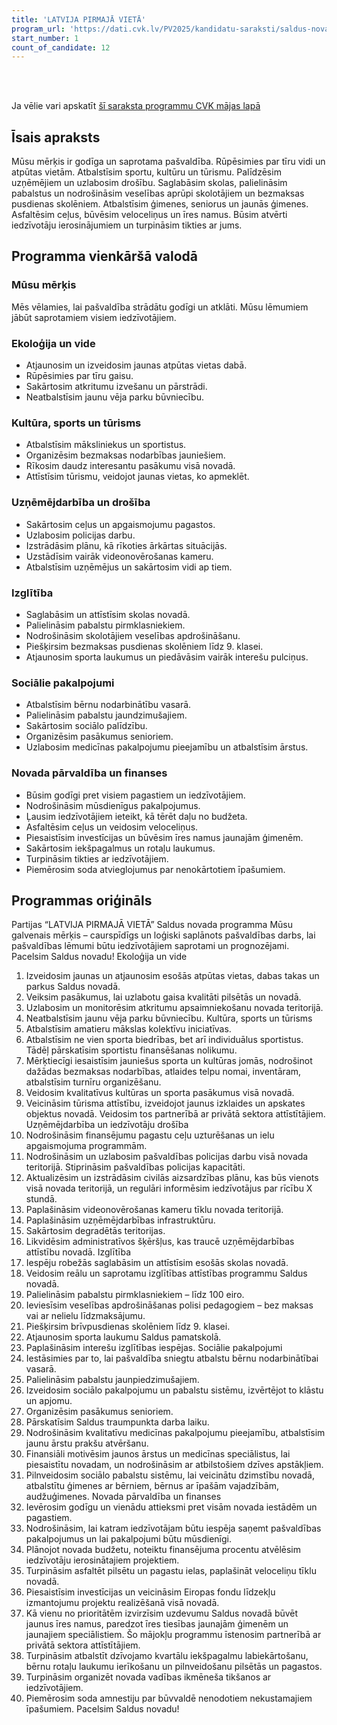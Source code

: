 ```yaml
---
title: 'LATVIJA PIRMAJĀ VIETĀ'
program_url: 'https://dati.cvk.lv/PV2025/kandidatu-saraksti/saldus-novads/latvija-pirmaja-vieta'
start_number: 1
count_of_candidate: 12
---
```



<Badge text="Pašvaldības caurspīdīgums" variant="note" size="small" /> <Badge text="Atbalsts sportam un kultūrai" variant="note" size="small" /> <Badge text="Uzņēmējdarbības atbalsts" variant="note" size="small" /> <Badge text="Izglītības pieejamība" variant="note" size="small" /> <Badge text="Sociālais atbalsts ģimenēm" variant="note" size="small" />

<br/><br/> 

<Card title='Šis ir mākslīga intelekta ģenerēts apraksts' icon='starlight'>
    Ja vēlie vari apskatīt <a href={frontmatter.program_url} target='_blank'>šī saraksta programmu CVK mājas lapā</a>
    </Card>

## Īsais apraksts

Mūsu mērķis ir godīga un saprotama pašvaldība. Rūpēsimies par tīru vidi un atpūtas vietām. Atbalstīsim sportu, kultūru un tūrismu. Palīdzēsim uzņēmējiem un uzlabosim drošību. Saglabāsim skolas, palielināsim pabalstus un nodrošināsim veselības aprūpi skolotājiem un bezmaksas pusdienas skolēniem. Atbalstīsim ģimenes, seniorus un jaunās ģimenes. Asfaltēsim ceļus, būvēsim veloceliņus un īres namus. Būsim atvērti iedzīvotāju ierosinājumiem un turpināsim tikties ar jums. 

## Programma vienkāršā valodā

### Mūsu mērķis

Mēs vēlamies, lai pašvaldība strādātu godīgi un atklāti. Mūsu lēmumiem jābūt saprotamiem visiem iedzīvotājiem.

### Ekoloģija un vide

*   Atjaunosim un izveidosim jaunas atpūtas vietas dabā.
*   Rūpēsimies par tīru gaisu.
*   Sakārtosim atkritumu izvešanu un pārstrādi.
*   Neatbalstīsim jaunu vēja parku būvniecību.

### Kultūra, sports un tūrisms

*   Atbalstīsim māksliniekus un sportistus.
*   Organizēsim bezmaksas nodarbības jauniešiem.
*   Rīkosim daudz interesantu pasākumu visā novadā.
*   Attīstīsim tūrismu, veidojot jaunas vietas, ko apmeklēt.

### Uzņēmējdarbība un drošība

*   Sakārtosim ceļus un apgaismojumu pagastos.
*   Uzlabosim policijas darbu.
*   Izstrādāsim plānu, kā rīkoties ārkārtas situācijās.
*   Uzstādīsim vairāk videonovērošanas kameru.
*   Atbalstīsim uzņēmējus un sakārtosim vidi ap tiem.

### Izglītība

*   Saglabāsim un attīstīsim skolas novadā.
*   Palielināsim pabalstu pirmklasniekiem.
*   Nodrošināsim skolotājiem veselības apdrošināšanu.
*   Piešķirsim bezmaksas pusdienas skolēniem līdz 9. klasei.
*   Atjaunosim sporta laukumus un piedāvāsim vairāk interešu pulciņus.

### Sociālie pakalpojumi

*   Atbalstīsim bērnu nodarbinātību vasarā.
*   Palielināsim pabalstu jaundzimušajiem.
*   Sakārtosim sociālo palīdzību.
*   Organizēsim pasākumus senioriem.
*   Uzlabosim medicīnas pakalpojumu pieejamību un atbalstīsim ārstus.

### Novada pārvaldība un finanses

*   Būsim godīgi pret visiem pagastiem un iedzīvotājiem.
*   Nodrošināsim mūsdienīgus pakalpojumus.
*   Ļausim iedzīvotājiem ieteikt, kā tērēt daļu no budžeta.
*   Asfaltēsim ceļus un veidosim veloceliņus.
*   Piesaistīsim investīcijas un būvēsim īres namus jaunajām ģimenēm.
*   Sakārtosim iekšpagalmus un rotaļu laukumus.
*   Turpināsim tikties ar iedzīvotājiem.
*   Piemērosim soda atvieglojumus par nenokārtotiem īpašumiem.


## Programmas oriģināls

Partijas “LATVIJA PIRMAJĀ VIETĀ” Saldus novada programma
Mūsu galvenais mērķis – caurspīdīgs un loģiski saplānots pašvaldības darbs, lai pašvaldības lēmumi būtu iedzīvotājiem saprotami un prognozējami. Pacelsim Saldus novadu!
Ekoloģija un vide
1. Izveidosim jaunas un atjaunosim esošās atpūtas vietas, dabas takas un parkus Saldus novadā.
2. Veiksim pasākumus, lai uzlabotu gaisa kvalitāti pilsētās un novadā.
3. Uzlabosim un monitorēsim atkritumu apsaimniekošanu novada teritorijā.
4. Neatbalstīsim jaunu vēja parku būvniecību.
Kultūra, sports un tūrisms
1. Atbalstīsim amatieru mākslas kolektīvu iniciatīvas.
2. Atbalstīsim ne vien sporta biedrības, bet arī individuālus sportistus. Tādēļ pārskatīsim sportistu finansēšanas nolikumu.
3. Mērķtiecīgi iesaistīsim jauniešus sporta un kultūras jomās, nodrošinot dažādas bezmaksas nodarbības, atlaides telpu nomai, inventāram, atbalstīsim turnīru organizēšanu.
4. Veidosim kvalitatīvus kultūras un sporta pasākumus visā novadā.
5. Veicināsim tūrisma attīstību, izveidojot jaunus izklaides un apskates objektus novadā. Veidosim tos partnerībā ar privātā sektora attīstītājiem.
Uzņēmējdarbība un iedzīvotāju drošība
1. Nodrošināsim finansējumu pagastu ceļu uzturēšanas un ielu apgaismojuma programmām.
2. Nodrošināsim un uzlabosim pašvaldības policijas darbu visā novada teritorijā. Stiprināsim pašvaldības policijas kapacitāti.
3. Aktualizēsim un izstrādāsim civilās aizsardzības plānu, kas būs vienots visā novada teritorijā, un regulāri informēsim iedzīvotājus par rīcību X stundā.
4. Paplašināsim videonovērošanas kameru tīklu novada teritorijā.
5. Paplašināsim uzņēmējdarbības infrastruktūru.
6. Sakārtosim degradētās teritorijas.
7. Likvidēsim administratīvos šķēršļus, kas traucē uzņēmējdarbības attīstību novadā.
Izglītība
1. Iespēju robežās saglabāsim un attīstīsim esošās skolas novadā.
2. Veidosim reālu un saprotamu izglītības attīstības programmu Saldus novadā.
3. Palielināsim pabalstu pirmklasniekiem – līdz 100 eiro.
4. Ieviesīsim veselības apdrošināšanas polisi pedagogiem – bez maksas vai ar nelielu līdzmaksājumu.
5. Piešķirsim brīvpusdienas skolēniem līdz 9. klasei.
6. Atjaunosim sporta laukumu Saldus pamatskolā.
7. Paplašināsim interešu izglītības iespējas.
Sociālie pakalpojumi
1. Iestāsimies par to, lai pašvaldība sniegtu atbalstu bērnu nodarbinātībai vasarā.
2. Palielināsim pabalstu jaunpiedzimušajiem.
3. Izveidosim sociālo pakalpojumu un pabalstu sistēmu, izvērtējot to klāstu un apjomu.
4. Organizēsim pasākumus senioriem.
5. Pārskatīsim Saldus traumpunkta darba laiku.
6. Nodrošināsim kvalitatīvu medicīnas pakalpojumu pieejamību, atbalstīsim jaunu ārstu prakšu atvēršanu.
7. Finansiāli motivēsim jaunos ārstus un medicīnas speciālistus, lai piesaistītu novadam, un nodrošināsim ar atbilstošiem dzīves apstākļiem.
8. Pilnveidosim sociālo pabalstu sistēmu, lai veicinātu dzimstību novadā, atbalstītu ģimenes ar bērniem, bērnus ar īpašām vajadzībām, audžuģimenes.
Novada pārvaldība un finanses
1. Ievērosim godīgu un vienādu attieksmi pret visām novada iestādēm un pagastiem.
2. Nodrošināsim, lai katram iedzīvotājam būtu iespēja saņemt pašvaldības pakalpojumus un lai pakalpojumi būtu mūsdienīgi.
3. Plānojot novada budžetu, noteiktu finansējuma procentu atvēlēsim iedzīvotāju ierosinātajiem projektiem.
4. Turpināsim asfaltēt pilsētu un pagastu ielas, paplašināt veloceliņu tīklu novadā.
5. Piesaistīsim investīcijas un veicināsim Eiropas fondu līdzekļu izmantojumu projektu realizēšanā visā novadā.
6. Kā vienu no prioritātēm izvirzīsim uzdevumu Saldus novadā būvēt jaunus īres namus, paredzot īres tiesības jaunajām ģimenēm un jaunajiem speciālistiem. Šo mājokļu programmu īstenosim partnerībā ar privātā sektora attīstītājiem.
7. Turpināsim atbalstīt dzīvojamo kvartālu iekšpagalmu labiekārtošanu, bērnu rotaļu laukumu ierīkošanu un pilnveidošanu pilsētās un pagastos.
8. Turpināsim organizēt novada vadības ikmēneša tikšanos ar iedzīvotājiem.
9. Piemērosim soda amnestiju par būvvaldē nenodotiem nekustamajiem īpašumiem.
Pacelsim Saldus novadu!
